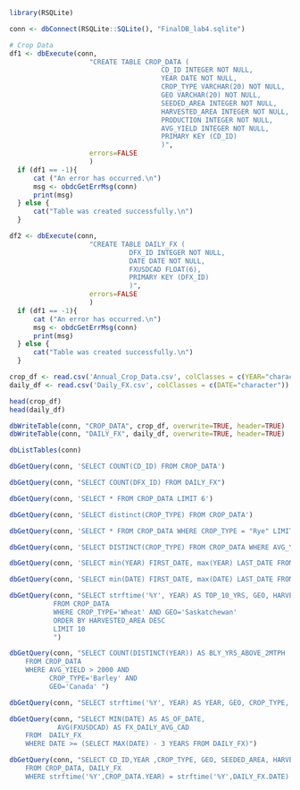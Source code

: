 ```r
library(RSQLite)
```


```r
conn <- dbConnect(RSQLite::SQLite(), "FinalDB_lab4.sqlite")
```

```r
# Crop Data
df1 <- dbExecute(conn, 
                    "CREATE TABLE CROP_DATA (
                                      CD_ID INTEGER NOT NULL,
                                      YEAR DATE NOT NULL,
                                      CROP_TYPE VARCHAR(20) NOT NULL,
                                      GEO VARCHAR(20) NOT NULL,
                                      SEEDED_AREA INTEGER NOT NULL,
                                      HARVESTED_AREA INTEGER NOT NULL,
                                      PRODUCTION INTEGER NOT NULL,
                                      AVG_YIELD INTEGER NOT NULL,
                                      PRIMARY KEY (CD_ID)
                                      )",
                    errors=FALSE
                    )
  if (df1 == -1){
      cat ("An error has occurred.\n")
      msg <- obdcGetErrMsg(conn)
      print(msg)
  } else {
      cat("Table was created successfully.\n")
  }

```

```r
df2 <- dbExecute(conn, 
                    "CREATE TABLE DAILY_FX (
                              DFX_ID INTEGER NOT NULL,
                              DATE DATE NOT NULL,
                              FXUSDCAD FLOAT(6),
                              PRIMARY KEY (DFX_ID)
                              )", 
                    errors=FALSE
                    )
  if (df1 == -1){
      cat ("An error has occurred.\n")
      msg <- obdcGetErrMsg(conn)
      print(msg)
  } else {
      cat("Table was created successfully.\n")
  }
```

```r
crop_df <- read.csv('Annual_Crop_Data.csv', colClasses = c(YEAR="character"))
daily_df <- read.csv('Daily_FX.csv', colClasses = c(DATE="character"))

head(crop_df)
head(daily_df)
```

```r
dbWriteTable(conn, "CROP_DATA", crop_df, overwrite=TRUE, header=TRUE)
dbWriteTable(conn, "DAILY_FX", daily_df, overwrite=TRUE, header=TRUE)
```

```r
dbListTables(conn)
```

```r
dbGetQuery(conn, 'SELECT COUNT(CD_ID) FROM CROP_DATA')
```

```r
dbGetQuery(conn, "SELECT COUNT(DFX_ID) FROM DAILY_FX")
```

```r
dbGetQuery(conn, 'SELECT * FROM CROP_DATA LIMIT 6')
```

```r
dbGetQuery(conn, 'SELECT distinct(CROP_TYPE) FROM CROP_DATA')
```

```r
dbGetQuery(conn, 'SELECT * FROM CROP_DATA WHERE CROP_TYPE = "Rye" LIMIT 6')
```

```r
dbGetQuery(conn, 'SELECT DISTINCT(CROP_TYPE) FROM CROP_DATA WHERE AVG_YIELD > 3000')
```

```r
dbGetQuery(conn, 'SELECT min(YEAR) FIRST_DATE, max(YEAR) LAST_DATE FROM CROP_DATA')
```

```r
dbGetQuery(conn, 'SELECT min(DATE) FIRST_DATE, max(DATE) LAST_DATE FROM DAILY_FX')
```

```r
dbGetQuery(conn, "SELECT strftime('%Y', YEAR) AS TOP_10_YRS, GEO, HARVESTED_AREA
           FROM CROP_DATA
           WHERE CROP_TYPE='Wheat' AND GEO='Saskatchewan'
           ORDER BY HARVESTED_AREA DESC
           LIMIT 10
           ")
```

```r
dbGetQuery(conn, "SELECT COUNT(DISTINCT(YEAR)) AS BLY_YRS_ABOVE_2MTPH
    FROM CROP_DATA 
    WHERE AVG_YIELD > 2000 AND 
          CROP_TYPE='Barley' AND 
          GEO='Canada' ")
```

```r
dbGetQuery(conn, "SELECT strftime('%Y', YEAR) AS YEAR, GEO, CROP_TYPE, SEEDED_AREA, HARVESTED_AREA, 100*(SEEDED_AREA - HARVESTED_AREA)/SEEDED_AREA AS PCT_UNHARVESTED_AREA FROM CROP_DATA WHERE YEAR >= 2000 AND GEO = 'Alberta' AND CROP_TYPE = 'Barley'")
```

```r
dbGetQuery(conn, "SELECT MIN(DATE) AS AS_OF_DATE, 
            AVG(FXUSDCAD) AS FX_DAILY_AVG_CAD 
    FROM  DAILY_FX
    WHERE DATE >= (SELECT MAX(DATE) - 3 YEARS FROM DAILY_FX)")
```

```r
dbGetQuery(conn, "SELECT CD_ID,YEAR ,CROP_TYPE, GEO, SEEDED_AREA, HARVESTED_AREA, PRODUCTION, AVG_YIELD, FXUSDCAD  
    FROM CROP_DATA, DAILY_FX 
    WHERE strftime('%Y',CROP_DATA.YEAR) = strftime('%Y',DAILY_FX.DATE) and strftime('%m', CROP_DATA.YEAR) = strftime('%m', DAILY_FX.DATE) LIMIT 5")
```
